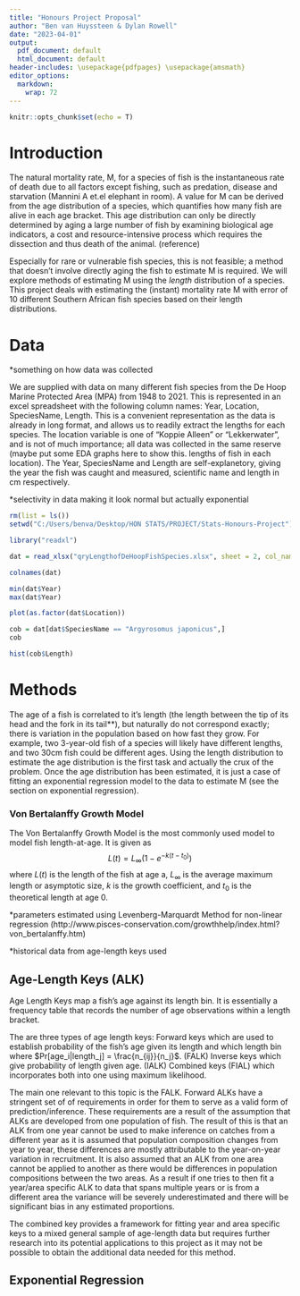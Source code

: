 ```yaml
---
title: "Honours Project Proposal"
author: "Ben van Huyssteen & Dylan Rowell"
date: "2023-04-01"
output: 
  pdf_document: default
  html_document: default
header-includes: \usepackage{pdfpages} \usepackage{amsmath}
editor_options: 
  markdown: 
    wrap: 72
---
```


```r
knitr::opts_chunk$set(echo = T)
```


# Introduction

The natural mortality rate, M, for a species of fish is the instantaneous rate of death due to all factors except fishing, such as predation, disease and starvation (Mannini A et.el elephant in room). 
A value for M can be derived from the age distribution of a species, which quantifies how many fish are alive in each age bracket. This age distribution can only be directly determined by aging a large number of fish by examining biological age indicators, a cost and resource-intensive process which requires the dissection and thus death of the animal. (reference)

Especially for rare or vulnerable fish species, this is not feasible; a method that doesn't involve directly aging the fish to estimate M is required. We will explore methods of estimating M using the *length* distribution of a species. This project deals with estimating the (instant) mortality rate M with error of 10 different Southern African fish species based on their length distributions.

# Data

*something on how data was collected

We are supplied with data on many different fish species from the De Hoop Marine Protected Area (MPA) from 1948 to 2021. This is represented in an excel spreadsheet with the following column names: Year, Location, SpeciesName, Length. This is a convenient representation as the data is already in long format, and allows us to readily extract the lengths for each species. The location variable is one of "Koppie Alleen" or "Lekkerwater", and is not of much importance; all data was collected in the same reserve (maybe put some EDA graphs here to show this. lengths of fish in each location). The Year, SpeciesName and Length are self-explanetory, giving the year the fish was caught and measured, scientific name and length in cm respectively.

*selectivity in data making it look normal but actually exponential

```r
rm(list = ls())
setwd("C:/Users/benva/Desktop/HON STATS/PROJECT/Stats-Honours-Project")

library("readxl")

dat = read_xlsx("qryLengthofDeHoopFishSpecies.xlsx", sheet = 2, col_names = c("Year","Location","SpeciesName","Length"),range = cell_limits(c(2, 1), c(NA, 4)))

colnames(dat)

min(dat$Year)
max(dat$Year)

plot(as.factor(dat$Location))

```

```r

cob = dat[dat$SpeciesName == "Argyrosomus japonicus",] 
cob

hist(cob$Length)

```




# Methods

The age of a fish is correlated to it's length (the length between the tip of its head and the fork in its tail**), but naturally do not correspond exactly; there is variation in the population based on how fast they grow. For example, two 3-year-old fish of a species will likely have different lengths, and two 30cm fish could be different ages. Using the length distribution to estimate the age distribution is the first task and actually the crux of the problem. Once the age distribution has been estimated, it is just a case of fitting an exponential regression model to the data to estimate M (see the section on exponential regression).  

### Von Bertalanffy Growth Model

The Von Bertalanffy Growth Model is the most commonly used model to model fish length-at-age. It is given as
$$
L(t) = L_\infty (1-e^{-k(t-t_0)})
$$
where $L(t)$ is the length of the fish at age a, $L_\infty$ is the average maximum length or asymptotic size, $k$ is the growth coefficient, and $t_0$ is the theoretical length at age 0. 

*parameters estimated using Levenberg-Marquardt Method for non-linear regression (http://www.pisces-conservation.com/growthhelp/index.html?von_bertalanffy.htm)

*historical data from age-length keys used

## Age-Length Keys (ALK)

Age Length Keys map a fish's age against its length bin. It is essentially a frequency table that records the number of age observations within a length bracket.

The are three types of age length keys: 
Forward keys which are used to establish probability of the fish's age given its length and which length bin where $Pr[age_i|length_j] = \frac{n_{ij}}{n_j}$. (FALK) 
Inverse keys which give probability of length given age. (IALK)
Combined keys (FIAL) which incorporates both into one using maximum likelihood.

The main one relevant to this topic is the FALK.
Forward ALKs have a stringent set of of requirements in order for them to serve as a valid form of prediction/inference. These requirements are a result of the assumption that ALKs are developed from one population of fish. The result of this is that an ALK from one year cannot be used to make inference on catches from a different year as it is assumed that population composition changes from year to year, these differences are mostly attributable to the year-on-year variation in recruitment. It is also assumed that an ALK from one area cannot be applied to another as there would be differences in population compositions between the two areas. 
As a result if one tries to then fit a year/area specific ALK to data that spans multiple years or is from a different area the variance will be severely underestimated and there will be significant bias in any estimated proportions.

The combined key provides a framework for fitting year and area specific keys to a mixed general sample of age-length data but requires further research into its potential applications to this project as it may not be possible to obtain the additional data needed for this method.


## Exponential Regression

